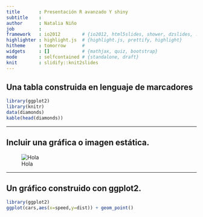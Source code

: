 ```yaml
---
title       : Presentación R avanzado Y shiny
subtitle    : 
author      : Natalia Niño 
job         : 
framework   : io2012        # {io2012, html5slides, shower, dzslides, ...}
highlighter : highlight.js  # {highlight.js, prettify, highlight}
hitheme     : tomorrow      # 
widgets     : []            # {mathjax, quiz, bootstrap}
mode        : selfcontained # {standalone, draft}
knit        : slidify::knit2slides
---
```


## Una tabla construida en lenguaje de marcadores

```r
library(ggplot2)
library(knitr)
data(diamonds)
kable(head(diamonds))
```



---

## Incluir una gráfica o imagen estática.


![Hola](imagen1.jpg)

---

## Un gráfico construido con ggplot2.

```r
library(ggplot2)
ggplot(cars,aes(x=speed,y=dist)) + geom_point()
```

